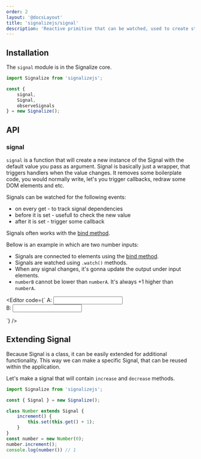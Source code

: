 ```yaml
---
order: 2
layout: '@docsLayout'
title: 'signalizejs/signal'
description: 'Reactive primitive that can be watched, used to create stores or binded to element properties and attributes.'
---
```



## Installation
The `signal` module is in the Signalize core.
```js
import Signalize from 'signalizejs';

const {
	signal,
	Signal,
	observeSignals
} = new Signalize();
```

## API

### signal
`signal` is a function that will create a new instance of the Signal with the default value you pass as argument.
Signal is basically just a wrapper, that triggers handlers when the value changes. It removes some boilerplate code, you would normally write, let's you trigger callbacks, redraw some DOM elements and etc.

Signals can be watched for the following events:
- on every get - to track signal dependencies
- before it is set - usefull to check the new value
- after it is set - trigger some callback

Signals often works with the [bind method](/plugins/signalizejs-bind).

Bellow is an example in which are two number inputs:
- Signals are connected to elements using the [bind method](/plugins/signalizejs-bind).
- Signals are watched using `.watch()` methods.
- When any signal changes, it's gonna update the output under input elements.
- `numberB` cannot be lower than `numberA`. It's always +1 higher than `numberA`.

<Editor code={`
A: <input id="numberA" type="number"><br>
B: <input id="numberB" type="number"><br>
<span id="output"></span>

<script type="module">
	const { signal, bind } = new Signalize();

	// 1. Init Signals
	const numberA = signal(0);
	const numberB = signal(1);

	// 2. Bind signals to inputs
	bind(document.querySelector('#numberA'), { value: numberA });
	bind(document.querySelector('#numberB'), { value: numberB });

	// 3. Bind signal to output.
	bind(document.querySelector('#output'), {
		// 4. In case we need to pass more than just a Signal into the bind function,
		// we need to tell the function which signals to watch.
		// The array contains signals to watch and the listener goes last [...signals, listener]
		html: [numberA, numberB, () => \`Outpout is: \${numberA + numberB}\`]
	})

	// 5. Watch numberA, execute watcher immediatelly {immediate: true }
	numberA.watch(({ newValue }) => {
		// 6. When number A is set, automatically increase
		// numberB if it is smaller than A
		if (newValue > numberB()) {
			numberB(newValue + 1);
		}
	}, { immediate: true });

	// 7. Watch number B, execute it before it is set
	numberB.watch(({ newValue, oldValue }) => {
		// 8. When number B is set, but is smaller than number A,
		// return the old value and block setting the value
		if (newValue < numberA()) {
			return {
				value: oldValue,
				settable: false
			}
		}
	}, { execution: 'beforeSet' });
</script>
`} />

## Extending Signal
Because Signal is a class, it can be easily extended for additional functionality.
This way we can make a specific Signal, that can be reused within the application.

Let's make a signal that will contain `increase` and `decrease` methods.

```js
import Signalize from 'signalizejs';

const { Signal } = new Signalize();

class Number extends Signal {
	increment() {
		this.set(this.get() + 1);
	}
}
const number = new Number(0);
number.increment();
console.log(number()) // 1
```
